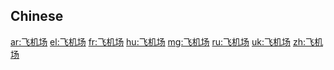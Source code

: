 {{also|飛機場}}
==Chinese==
{{zh-see|飛機場}}

[[ar:飞机场]]
[[el:飞机场]]
[[fr:飞机场]]
[[hu:飞机场]]
[[mg:飞机场]]
[[ru:飞机场]]
[[uk:飞机场]]
[[zh:飞机场]]